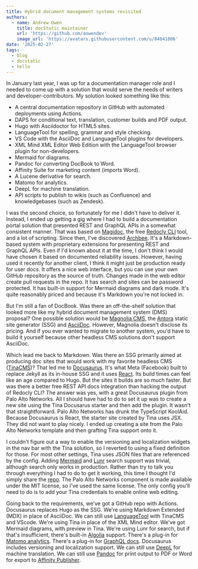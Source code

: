 ```yaml
---
title: Hybrid document management systems revisited
authors:
  - name: Andrew Owen
    title: docStatic maintainer
    url: 'https://github.com/aowendev'
    image_url: 'https://avatars.githubusercontent.com/u/84041006'
date: '2025-02-27'
tags:
  - blog
  - docstatic
  - hello
---
```


In January last year, I was up for a documentation manager role and I needed to come up with a solution that would serve the needs of writers and developer-contributors. My solution looked something like this:

* A central documentation repository in GitHub with automated deployments using Actions.
* DAPS for conditional text, translation, customer builds and PDF output.
* Hugo with Asciidoctor for HTML5 sites.
* LanguageTool for spelling, grammar and style checking.
* VS Code with the AsciiDoc and LanguageTool plugins for developers.
* XML Mind XML Editor Web Edition with the LanguageTool browser plugin for non-developers.
* Mermaid for diagrams.
* Pandoc for converting DocBook to Word.
* Affinity Suite for marketing content (imports Word).
* A Lucene derivative for search.
* Matomo for analytics.
* DeepL for machine translation.
* API scripts to publish to wikis (such as Confluence) and knowledgebases (such as Zendesk).

I was the second choice, so fortunately for me I didn't have to deliver it. Instead, I ended up getting a gig where I had to build a documentation portal solution that presented REST and GraphQL APIs in a somewhat consistent manner. That was based on [Magidoc](https://github.com/magidoc-org/magidoc "Magidoc static GraphQL docs."), the free [Redocly CLI](https://redocly.com/docs/cli "Redocly CLI") tool, and a lot of scripting. Since then, I've discovered [Archbee](https://www.archbee.com/ "Archbee"). It's a Markdown-based system with proprietary extensions for presenting REST and GraphQL APIs. Even if I'd known about it at the time, I don't think I would have chosen it based on documented reliability issues. However, having used it recently for another client, I think it might just be production ready for user docs. It offers a nice web interface, but you can use your own GitHub repository as the source of truth. Changes made in the web editor create pull requests in the repo. It has search and sites can be password protected. It has built-in support for Mermaid diagrams and dark mode. It's quite reasonably priced and because it's Markdown you're not locked in.

But I'm still a fan of DocBook. Was there an off-the-shelf solution that looked more like my hybrid document management system (DMS) proposal? One possible solution would be [Magnolia CMS](https://www.magnolia-cms.com/), the [Antora](https://antora.org/) static site generator (SSG) and [AsciiDoc](https://asciidoc.org/). However, Magnolia doesn't disclose its pricing. And if you ever wanted to migrate to another system, you'd have to build it yourself because other headless CMS solutions don't support AsciiDoc.

Which lead me back to Markdown. Was there an SSG primarily aimed at producing doc sites that would work with my favorite headless CMS ([TinaCMS](https://tina.io/))? That led me to [Docusaurus](https://docusaurus.io/). It's what Meta (Facebook) built to replace Jekyll as its in-house SSG and it uses [React](https://react.dev/). Its build times can feel like an age compared to Hugo. But the sites it builds are so much faster. But was there a better free REST API docs integration than hacking the output of Redocly CLI? The answer was yes, with a great Docusaurus plugin from Palo Alto Networks. All I should have had to do to set it up was to create a new site using the Tina Docusarus starter and then add the plugin. It wasn't that straightforward. Palo Alto Networks has drunk the TypeScript KoolAid. Because Docusaurus is React, the starter site created by Tina uses JSX. They did not want to play nicely. I ended up creating a site from the Palo Alto Networks template and then grafting Tina support onto it.

I couldn't figure out a way to enable the versioning and localization widgets in the nav bar with the Tina solution, so I reverted to using a fixed definition for those. For most other settings, Tina uses JSON files that are referenced by the config. Adding [Mermaid](https://mermaid.js.org/) and [Lunr](https://lunrjs.com/) search support was trivial, although search only works in production. Rather than try to talk you through everything I had to do to get it working, this time I thought I'd simply share the [repo](https://github.com/aowendev/docstatic). The Palo Alto Networks component is made available under the MIT license, so I've used the same license. The only config you'll need to do is to add your Tina credentials to enable online web editing.

Going back to the requirements, we've got a GitHub repo with Actions. Docusaurus replaces Hugo as the SSG. We're using Markdown Extended (MDX) in place of AsciiDoc. We can still use [LanguageTool](https://languagetool.org/) with TinaCMS and VScode. We're using Tina in place of the XML Mind editor. We've got Mermaid diagrams, with preview in Tina. We're using Lunr for search, but if that's insufficient, there's built-in [Algolia](https://www.docusaurus.io/docs/search) support. There's a plug-in for [Matomo analytics](https://github.com/karser/docusaurus-plugin-matomo). There's a plug-in for [GraphQL docs](https://github.com/Zhouzi/docusaurus-graphql-plugin). Docusaurus includes versioning and localization support. We can still use [DeepL](https://www.deepl.com/) for machine translation. We can still use [Pandoc](https://pandoc.org/) for print output to PDF or Word for export to [Affinity Publisher](https://affinity.serif.com/en-us/publisher/).
